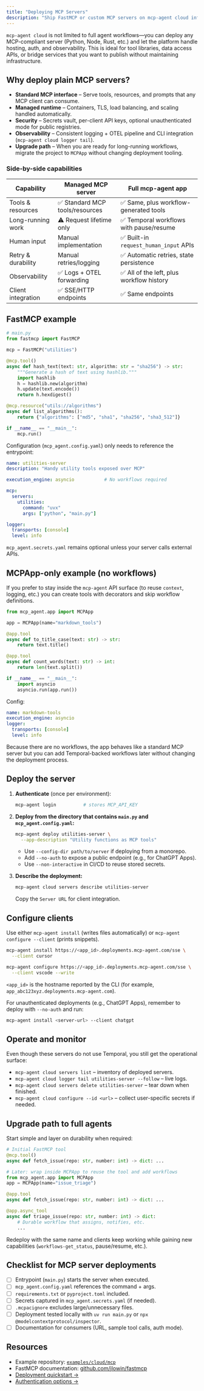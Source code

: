 ```yaml
---
title: "Deploying MCP Servers"
description: "Ship FastMCP or custom MCP servers on mcp-agent cloud infrastructure"
---
```


`mcp-agent cloud` is not limited to full agent workflows—you can deploy any MCP-compliant server (Python, Node, Rust, etc.) and let the platform handle hosting, auth, and observability. This is ideal for tool libraries, data access APIs, or bridge services that you want to publish without maintaining infrastructure.

## Why deploy plain MCP servers?

- **Standard MCP interface** – Serve tools, resources, and prompts that any MCP client can consume.
- **Managed runtime** – Containers, TLS, load balancing, and scaling handled automatically.
- **Security** – Secrets vault, per-client API keys, optional unauthenticated mode for public registries.
- **Observability** – Consistent logging + OTEL pipeline and CLI integration (`mcp-agent cloud logger tail`).
- **Upgrade path** – When you are ready for long-running workflows, migrate the project to `MCPApp` without changing deployment tooling.

### Side-by-side capabilities

| Capability | Managed MCP server | Full mcp-agent app |
| --- | --- | --- |
| Tools & resources | ✅ Standard MCP tools/resources | ✅ Same, plus workflow-generated tools |
| Long-running work | ⚠️ Request lifetime only | ✅ Temporal workflows with pause/resume |
| Human input | Manual implementation | ✅ Built-in `request_human_input` APIs |
| Retry & durability | Manual retries/logging | ✅ Automatic retries, state persistence |
| Observability | ✅ Logs + OTEL forwarding | ✅ All of the left, plus workflow history |
| Client integration | ✅ SSE/HTTP endpoints | ✅ Same endpoints |

## FastMCP example

```python
# main.py
from fastmcp import FastMCP

mcp = FastMCP("utilities")

@mcp.tool()
async def hash_text(text: str, algorithm: str = "sha256") -> str:
    """Generate a hash of text using hashlib."""
    import hashlib
    h = hashlib.new(algorithm)
    h.update(text.encode())
    return h.hexdigest()

@mcp.resource("utils://algorithms")
async def list_algorithms():
    return {"algorithms": ["md5", "sha1", "sha256", "sha3_512"]}

if __name__ == "__main__":
    mcp.run()
```

Configuration (`mcp_agent.config.yaml`) only needs to reference the entrypoint:

```yaml
name: utilities-server
description: "Handy utility tools exposed over MCP"

execution_engine: asyncio           # No workflows required

mcp:
  servers:
    utilities:
      command: "uvx"
      args: ["python", "main.py"]

logger:
  transports: [console]
  level: info
```

`mcp_agent.secrets.yaml` remains optional unless your server calls external APIs.

## MCPApp-only example (no workflows)

If you prefer to stay inside the `mcp-agent` API surface (to reuse `context`, logging, etc.) you can create tools with decorators and skip workflow definitions.

```python
from mcp_agent.app import MCPApp

app = MCPApp(name="markdown_tools")

@app.tool
async def to_title_case(text: str) -> str:
    return text.title()

@app.tool
async def count_words(text: str) -> int:
    return len(text.split())

if __name__ == "__main__":
    import asyncio
    asyncio.run(app.run())
```

Config:

```yaml
name: markdown-tools
execution_engine: asyncio
logger:
  transports: [console]
  level: info
```

Because there are no workflows, the app behaves like a standard MCP server but you can add Temporal-backed workflows later without changing the deployment process.

## Deploy the server

1. **Authenticate** (once per environment):

   ```bash
   mcp-agent login          # stores MCP_API_KEY
   ```

2. **Deploy from the directory that contains `main.py` and `mcp_agent.config.yaml`:**

   ```bash
   mcp-agent deploy utilities-server \
     --app-description "Utility functions as MCP tools"
   ```

   - Use `--config-dir path/to/server` if deploying from a monorepo.
   - Add `--no-auth` to expose a public endpoint (e.g., for ChatGPT Apps).
   - Use `--non-interactive` in CI/CD to reuse stored secrets.

3. **Describe the deployment:**

   ```bash
   mcp-agent cloud servers describe utilities-server
   ```

   Copy the `Server URL` for client integration.

## Configure clients

Use either `mcp-agent install` (writes files automatically) or `mcp-agent configure --client` (prints snippets).

```bash
mcp-agent install https://<app_id>.deployments.mcp-agent.com/sse \
  --client cursor

mcp-agent configure https://<app_id>.deployments.mcp-agent.com/sse \
  --client vscode --write
```

`<app_id>` is the hostname reported by the CLI (for example, `app_abc123xyz.deployments.mcp-agent.com`).

For unauthenticated deployments (e.g., ChatGPT Apps), remember to deploy with `--no-auth` and run:

```bash
mcp-agent install <server-url> --client chatgpt
```

## Operate and monitor

Even though these servers do not use Temporal, you still get the operational surface:

- `mcp-agent cloud servers list` – inventory of deployed servers.
- `mcp-agent cloud logger tail utilities-server --follow` – live logs.
- `mcp-agent cloud servers delete utilities-server` – tear down when finished.
- `mcp-agent cloud configure --id <url>` – collect user-specific secrets if needed.

## Upgrade path to full agents

Start simple and layer on durability when required:

```python
# Initial FastMCP tool
@mcp.tool()
async def fetch_issue(repo: str, number: int) -> dict: ...

# Later: wrap inside MCPApp to reuse the tool and add workflows
from mcp_agent.app import MCPApp
app = MCPApp(name="issue_triage")

@app.tool
async def fetch_issue(repo: str, number: int) -> dict: ...

@app.async_tool
async def triage_issue(repo: str, number: int) -> dict:
    # Durable workflow that assigns, notifies, etc.
    ...
```

Redeploy with the same name and clients keep working while gaining new capabilities (`workflows-get_status`, pause/resume, etc.).

## Checklist for MCP server deployments

- [ ] Entrypoint (`main.py`) starts the server when executed.
- [ ] `mcp_agent.config.yaml` references the command + args.
- [ ] `requirements.txt` or `pyproject.toml` included.
- [ ] Secrets captured in `mcp_agent.secrets.yaml` (if needed).
- [ ] `.mcpacignore` excludes large/unnecessary files.
- [ ] Deployment tested locally with `uv run main.py` or `npx @modelcontextprotocol/inspector`.
- [ ] Documentation for consumers (URL, sample tool calls, auth mode).

## Resources

- Example repository: [`examples/cloud/mcp`](https://github.com/lastmile-ai/mcp-agent/tree/main/examples/cloud/mcp)
- FastMCP documentation: [github.com/jlowin/fastmcp](https://github.com/jlowin/fastmcp)
- [Deployment quickstart →](/cloud/deployment-quickstart)
- [Authentication options →](/cloud/authentication/deployment-auth)
